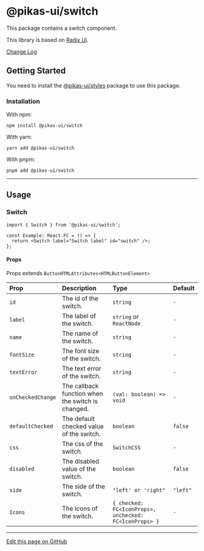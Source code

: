 

<NextSeo title="Switch" />

# @pikas-ui/switch

This package contains a switch component.

This library is based on [Radix Ui](https://www.radix-ui.com/).

<a href="https://github.com/Achaak/pikas/blob/main/packages/ui/switch/CHANGELOG.md">
  Change Log
</a>

## Getting Started

You need to install the <a href={stylesLink}>@pikas-ui/styles</a> package to use this package.

### Installation

With npm:

```
npm install @pikas-ui/switch
```

With yarn:

```
yarn add @pikas-ui/switch
```

With pnpm:

```
pnpm add @pikas-ui/switch
```

---

## Usage

### Switch

<SwitchExample />

```tsx
import { Switch } from '@pikas-ui/switch';

const Example: React.FC = () => {
  return <Switch label="Switch label" id="switch" />;
};
```

#### Props

Props extends `ButtonHTMLAttributes<HTMLButtonElement>`

| Prop              | Description                                       | Type                                                   | Default  |
| :---------------- | :------------------------------------------------ | :----------------------------------------------------- | :------- |
| `id`              | The id of the switch.                             | `string`                                               | `-`      |
| `label`           | The label of the switch.                          | `string` or `ReactNode`                                | `-`      |
| `name`            | The name of the switch.                           | `string`                                               | `-`      |
| `fontSize`        | The font size of the switch.                      | `string`                                               | `-`      |
| `textError`       | The text error of the switch.                     | `string`                                               | `-`      |
| `onCheckedChange` | The callback function when the switch is changed. | `(val: boolean) => void`                               | `-`      |
| `defaultChecked`  | The default checked value of the switch.          | `boolean`                                              | `false`  |
| `css`             | The css of the switch.                            | `SwitchCSS`                                            | `-`      |
| `disabled`        | The disabled value of the switch.                 | `boolean`                                              | `false`  |
| `side`            | The side of the switch.                           | `"left' or 'right"`                                    | `"left"` |
| `Icons`           | The icons of the switch.                          | `{ checked: FC<IconProps>, unchecked: FC<IconProps> }` | `-`      |

---

[Edit this page on GitHub](https://github.com/Achaak/pikas/blob/main/apps/docs-ui/pages/components/switch.mdx)
